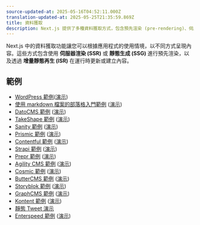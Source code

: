 ```yaml
---
source-updated-at: 2025-05-16T04:52:11.000Z
translation-updated-at: 2025-05-25T21:35:59.869Z
title: 資料獲取
description: Next.js 提供了多種資料獲取方式，包含預先渲染 (pre-rendering)、伺服器渲染 (SSR) 或靜態網站生成 (SSG)，以及增量靜態再生 (ISR)。了解如何在 Next.js 中管理應用程式資料。
---
```


Next.js 中的資料獲取功能讓您可以根據應用程式的使用情境，以不同方式呈現內容。這些方式包含使用 **伺服器渲染 (SSR)** 或 **靜態生成 (SSG)** 進行預先渲染，以及透過 **增量靜態再生 (ISR)** 在運行時更新或建立內容。

## 範例

- [WordPress 範例](https://github.com/vercel/next.js/tree/canary/examples/cms-wordpress)([演示](https://next-blog-wordpress.vercel.app))
- [使用 markdown 檔案的部落格入門範例](https://github.com/vercel/next.js/tree/canary/examples/blog-starter) ([演示](https://next-blog-starter.vercel.app/))
- [DatoCMS 範例](https://github.com/vercel/next.js/tree/canary/examples/cms-datocms) ([演示](https://next-blog-datocms.vercel.app/))
- [TakeShape 範例](https://github.com/vercel/next.js/tree/canary/examples/cms-takeshape) ([演示](https://next-blog-takeshape.vercel.app/))
- [Sanity 範例](https://github.com/vercel/next.js/tree/canary/examples/cms-sanity) ([演示](https://next-blog-sanity.vercel.app/))
- [Prismic 範例](https://github.com/vercel/next.js/tree/canary/examples/cms-prismic) ([演示](https://next-blog-prismic.vercel.app/))
- [Contentful 範例](https://github.com/vercel/next.js/tree/canary/examples/cms-contentful) ([演示](https://next-blog-contentful.vercel.app/))
- [Strapi 範例](https://github.com/vercel/next.js/tree/canary/examples/cms-strapi) ([演示](https://next-blog-strapi.vercel.app/))
- [Prepr 範例](https://github.com/vercel/next.js/tree/canary/examples/cms-prepr) ([演示](https://next-blog-prepr.vercel.app/))
- [Agility CMS 範例](https://github.com/vercel/next.js/tree/canary/examples/cms-agilitycms) ([演示](https://next-blog-agilitycms.vercel.app/))
- [Cosmic 範例](https://github.com/vercel/next.js/tree/canary/examples/cms-cosmic) ([演示](https://next-blog-cosmic.vercel.app/))
- [ButterCMS 範例](https://github.com/vercel/next.js/tree/canary/examples/cms-buttercms) ([演示](https://next-blog-buttercms.vercel.app/))
- [Storyblok 範例](https://github.com/vercel/next.js/tree/canary/examples/cms-storyblok) ([演示](https://next-blog-storyblok.vercel.app/))
- [GraphCMS 範例](https://github.com/vercel/next.js/tree/canary/examples/cms-graphcms) ([演示](https://next-blog-graphcms.vercel.app/))
- [Kontent 範例](https://github.com/vercel/next.js/tree/canary/examples/cms-kontent-ai) ([演示](https://next-blog-kontent.vercel.app/))
- [靜態 Tweet 演示](https://static-tweet.vercel.app/)
- [Enterspeed 範例](https://github.com/vercel/next.js/tree/canary/examples/cms-enterspeed) ([演示](https://next-blog-demo.enterspeed.com/))